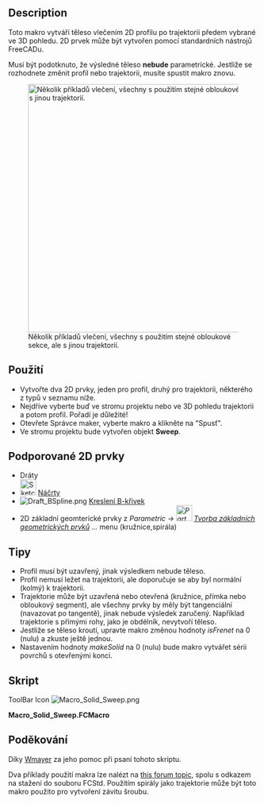 <languages/>
{{Macro/cs
|Name=Solid Sweep
|Icon=Macro_Solid_Sweep.png
|Translate=Solid Sweep
|Description=Vytváří těleso vlečením profilu po trajektorii.
|Author=Normandc
|Version=1.0
|Date=2011-12-03
|FCVersion=All
|Download=[https://www.freecadweb.org/wiki/images/6/6d/Macro_Solid_Sweep.png ToolBar Icon]
}}

==Description==
Toto makro vytváří těleso vlečením 2D profilu po trajektorii předem vybrané ve 3D pohledu. 2D prvek může být vytvořen pomocí standardních nástrojů FreeCADu.

Musí být podotknuto, že výsledné těleso '''nebude''' parametrické. Jestliže se rozhodnete změnit profil nebo trajektorii, musíte spustit makro znovu.

[[File:Solid_sweep.png‎|500px|Několik příkladů vlečení, všechny s použitím stejné obloukové sekce, ale s jinou trajektorií.]]

<div class="mw-translate-fuzzy">
== Použití ==
* Vytvořte dva 2D prvky, jeden pro profil, druhý pro trajektorii, některého z typů v seznamu níže.
* Nejdříve vyberte buď ve stromu projektu nebo ve 3D pohledu trajektorii a potom profil. Pořadí je důležité!
* Otevřete Správce maker, vyberte makro a klikněte na "Spusť".
* Ve stromu projektu bude vytvořen objekt  '''Sweep'''.
</div>

<div class="mw-translate-fuzzy">
== Podporované 2D prvky ==
* Dráty
* [[Image:Sketcher_NewSketch.png|32px]] [[Sketcher Workbench|Náčrty]]
* [[Image:Draft_BSpline.png]] [[Draft BSpline|Kreslení B-křivek]]
* 2D základní geomterické prvky z ''Parametric → [[Image:Part_CreatePrimitives.png|32px]] [[Part_CreatePrimitives|Tvorba základních geometrických prvků]] ...'' menu (kružnice,spirála)
</div>

== Tipy ==
* Profil musí být uzavřený, jinak výsledkem nebude těleso.
*Profil nemusí ležet na trajektorii, ale doporučuje se aby byl normální (kolmý) k trajektorii.
* Trajektorie může být uzavřená nebo otevřená (kružnice, přímka nebo obloukový segment), ale všechny prvky by měly být tangenciální (navazovat po tangentě), jinak nebude výsledek zaručený. Například trajektorie s přímými rohy, jako je obdélník, nevytvoří těleso.
* Jestliže se těleso kroutí, upravte makro změnou hodnoty ''isFrenet'' na 0 (nulu) a zkuste ještě jednou.
* Nastavením hodnoty ''makeSolid'' na 0 (nulu) bude makro vytvářet sérii povrchů s otevřenými konci.

== Skript ==

ToolBar Icon [[Image:Macro_Solid_Sweep.png]]

'''Macro_Solid_Sweep.FCMacro'''

{{MacroCode|code=
import Part, FreeCAD, math, PartGui, FreeCADGui
from FreeCAD import Base

# get the selected objects, with first selection for the trajectory and second for the section
s = FreeCADGui.Selection.getSelection()
try:
     shape1=s[0].Shape
     shape2=s[1].Shape
except:
     print "Wrong selection"

traj = Part.Wire([shape1])
section = Part.Wire([shape2])

# create Part objec in the current document
myObject=App.ActiveDocument.addObject("Part::Feature","Sweep")

# variable makeSolid = 1 to create solid, 0 to create surfaces
makeSolid = True #1
isFrenet = True #1

# create a 3D shape and assigh it to the current document
Sweep = Part.Wire(traj).makePipeShell([section],makeSolid,isFrenet)
myObject.Shape = Sweep

}}


== Poděkování ==
Díky [[User:Wmayer|Wmayer]] za jeho pomoc při psaní tohoto skriptu.

Dva příklady použití makra lze nalézt na [http://forum.freecadweb.org/viewtopic.php?f=8&t=1222&start=50#p11120 this forum topic], spolu s odkazem na stažení do souboru FCStd. Použitím spirály jako trajektorie může být toto makro použito pro vytvoření závitu šroubu.